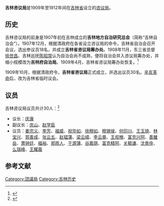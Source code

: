 {{refimprove|time=2016-03-07T13:26:34+00:00}}
'''吉林咨议局'''是1909年至1912年间在[[吉林省|吉林省]]设立的[[咨议局|咨议局]]。

== 历史 ==
吉林咨议局的前身是1907年初在吉林成立的'''吉林地方自治研究总会'''（简称“吉林自治会”）。1907年12月，根据清政府在各省设立咨议局的命令，吉林省自治会召开会议，选出参议员18名，并成立'''吉林省咨议局筹办处'''。1908年11月，东三省总督[[徐世昌|徐世昌]]、吉林巡抚[[陈昭常|陈昭常]]认为自治会尚不成熟，便将自治会并入咨议局筹办处，并缩小规模改为'''吉林府自治局'''。1909年4月，吉林省咨议局筹办处恢复。<ref>{{cite book|title=《吉林省志 卷八 人民代表大会志》|editor=吉林省地方志编纂委员会|publisher=吉林人民出版社|date=1994}}</ref>

1909年10月，根据清政府令，'''吉林省咨议局'''正式成立，并选出议员30名。[[辛亥革命|辛亥革命]]后，改为吉林省临时议会。

== 议员 ==
吉林咨议局议员共计30人：<ref>{{cite book|title=《中国民主政治的困境 1909-1949晚清以来历届议会选举论述》|author=张朋园|publisher=上海三联书店|year=2013|chapter=附录一 咨议局及咨政院议员名录}}</ref>
* 议长：[[庆康|庆康]]
* 副议长：[[慶山_(資政院)|庆山]]、[[赵学臣|赵学臣]]
* 议员：[[姜宗义|姜宗义]]、[[李芳_(吉林议员)|李芳]]、[[福威|福威]]、[[祝华如|祝华如]]、[[徐穆如|徐穆如]]、[[穆锡侯|穆锡侯]]、[[何印川|何印川]]、[[王玉琦|王玉琦]]、[[林宝兴|林宝兴]]、[[郭善成|郭善成]]、[[张云五|张云五]]、[[赵韫蒲|赵韫蒲]]、[[梁云嶂|梁云嶂]]、[[李云章|李云章]]、[[王叔槐|王叔槐]]、[[富克兴阿|富克兴阿]]、[[善雒岳|善雒岳]]、[[萧钟廷|萧钟廷]]、[[福裕|福裕]]、[[郑雨人|郑雨人]]、[[于源蒲|于源蒲]]、[[谷嘉荫|谷嘉荫]]、[[富克精阿|富克精阿]]、[[关毓谦|关毓谦]]、[[沈景佺|沈景佺]]、[[么瑞峰|么瑞峰]]、[[王耀晨|王耀晨]]

== 参考文献 ==
{{reflist}}

{{資政院和諮議局}}

[[Category:諮議局|Category:諮議局]]
[[Category:吉林历史|Category:吉林历史]]